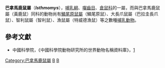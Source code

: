 {{Automatic taxobox
| taxon = Isthmomys
| authority = Hooper & Musser, 1964
}}

'''巴拿馬鹿鼠屬'''（'''''Isthmomys'''''），[[哺乳綱|哺乳綱]]、[[囓齒目|囓齒目]]、[[倉鼠科|倉鼠科]]的一屬，而與巴拿馬鹿鼠屬（黃鹿鼠）同科的動物尚有[[鱗尾原鼠屬|鱗尾原鼠屬]]（鱗尾原鼠）、大長爪鼠屬（巴拉圭長爪鼠）、智利鼠屬（智利鼠）、漁鼠屬（特威德漁鼠）等之數種[[哺乳動物|哺乳動物]]。
==參考文獻==
*中國科學院，《中國科學院動物研究所的世界動物名稱資料庫》，[https://web.archive.org/web/20050718232917/http://vzd.brim.ac.cn/division/fauna/index.asp]
{{Taxonbar|from=Q910244}}

[[Category:巴拿馬鹿鼠屬|Category:巴拿馬鹿鼠屬]]
[[Category:倉鼠科|B]]
[[Category:1964年描述的分类群|B]]
{{Rodent-stub}}